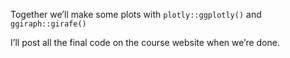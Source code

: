 Together we'll make some plots with `plotly::ggplotly()` and `ggiraph::girafe()`

I'll post all the final code on the course website when we're done.
